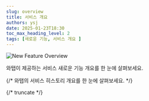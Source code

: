 ```yaml
---
slug: overview
title: 서비스 개요
authors: ysj
date: 2025-01-23T18:30
toc_max_heading_level: 2
tags: [새로운 기능, 서비스 개요 ]
---
```




![New Feature Overview](/img/changelog/new_feature_overview_txt.png)

와탭이 제공하는 서비스 새로운 기능 개요를 한 눈에 살펴보세요.

{/* 와탭의 서비스 히스토리 개요를 한 눈에 살펴보세요. */}

{/* truncate */}

<br/>
<br/>

<div class='history_overview' id='overview_test'>

<CustomListItem>

<ChangelogComponent>


<Overview /> 

</ChangelogComponent>

</CustomListItem>


</div>

